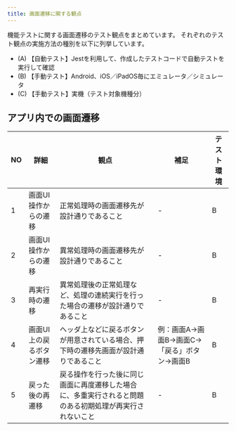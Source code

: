 ```yaml
---
title: 画面遷移に関する観点
---
```


機能テストに関する画面遷移のテスト観点をまとめています。
それぞれのテスト観点の実施方法の種別を以下に列挙しています。

- (A) 【自動テスト】Jestを利用して、作成したテストコードで自動テストを実行して確認
- (B) 【手動テスト】Android、iOS／iPadOS毎にエミュレータ／シミュレータ
- (C) 【手動テスト】実機（テスト対象機種分）

## アプリ内での画面遷移

| NO | 詳細 | 観点 | 補足 | テスト環境 |
| --- | --- | --- | --- | --- |
| 1 | 画面UI操作からの遷移 | 正常処理時の画面遷移先が設計通りであること | - | B |
| 2 | 画面UI操作からの遷移 | 異常処理時の画面遷移先が設計通りであること | - | B |
| 3 | 再実行時の遷移 | 異常処理後の正常処理など、処理の連続実行を行った場合の遷移が設計通りであること | - | B |
| 4 | 画面UI上の戻るボタン遷移 | ヘッダ上などに戻るボタンが用意されている場合、押下時の遷移先画面が設計通りであること | 例：画面A→画面B→画面C→「戻る」ボタン→画面B | B |
| 5 | 戻った後の再遷移 | 戻る操作を行った後に同じ画面に再度遷移した場合に、多重実行されると問題のある初期処理が再実行されないこと | - | B |
